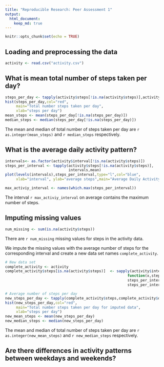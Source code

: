 ```yaml
---
title: "Reproducible Research: Peer Assessment 1"
output: 
  html_document:
    keep_md: true
---
```


```r
knitr::opts_chunk$set(echo = TRUE)
```

## Loading and preprocessing the data
```r
activity <- read.csv("activity.csv")
```

## What is mean total number of steps taken per day?

```r
steps_per_day <- tapply(activity$steps[!is.na(activity$steps)],activity$date[!is.na(activity$steps)],FUN=sum)
hist(steps_per_day,col="red",
     main="Total number steps taken per day",
     xlab="steps per day")
mean_steps <- mean(steps_per_day[!is.na(steps_per_day)])
median_steps <- median(steps_per_day[!is.na(steps_per_day)])
```

The mean and median of total number of steps taken per day are 
`r as.integer(mean_steps)` and `r median_steps` respectively.

## What is the average daily activity pattern?

```r
intervals<- as.factor(activity$interval[!is.na(activity$steps)])
steps_per_interval <- tapply(activity$steps[!is.na(activity$steps)],
                             intervals,mean)
plot(levels(intervals),steps_per_interval,type="l",col="blue",
     xlab="interval", ylab="average steps",main="Average Daily Activity")

max_activiy_interval <- names(which.max(steps_per_interval))
```

The interval `r max_activiy_interval` on average contains the maximum number of steps.

## Imputing missing values
```r
num_missing <- sum(is.na(activity$steps))
```

There are `r num_missing` missing values for steps in the activity data.

We impute the missing values with the average number of steps for the corresponding interval and create a new data set names `complete_activity`.

```r
# New data set
complete_activity <- activity
complete_activity$steps[is.na(activity$steps)]  <- sapply(activity$interval[is.na(activity$steps)], 
                                                        function(x,steps_per_interval)
                                                        steps_per_interval[toString(x)],
                                                        steps_per_interval)

```

```r
# Average number of steps per day
new_steps_per_day <- tapply(complete_activity$steps,complete_activity$date,FUN=sum)
hist(new_steps_per_day,col="red",
     main="Total number steps taken per day for imputed data",
     xlab="steps per day")
new_mean_steps <- mean(new_steps_per_day)
new_median_steps <- median(new_steps_per_day)
```

The mean and median of total number of steps taken per day are 
`r as.integer(new_mean_steps)` and `r new_median_steps` respectively.

## Are there differences in activity patterns between weekdays and weekends?
